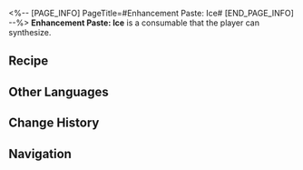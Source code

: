 <%-- [PAGE_INFO]
PageTitle=#Enhancement Paste: Ice#
[END_PAGE_INFO] --%>
{{Consumable Infobox
|id          = 402012
|image       = Item Enhancement Paste- Ice.png{{subst:void|<!--$UPLOAD:<<SpriteOutput/ItemFigures/402012.png>-<Item Enhancement Paste- Ice.png>-<Consumable Icons>>-->}}
|type        = Attack Consumables
|rarity      = 3
|effect      = Upon use, increases Ice DMG of all allies by 24% for the next battle.
|description = A cream made from a mixture of Path materials and other things.<br />Apply it to the right weapon to boost combat effectiveness.
|effectType  = 
|effectType2 = 
|effectType3 = 
|recipe      = {{cx|Source missing}}
|source1     = [[Omni-Synthesizer]]
|source2     = 
|source3     = 
}}
{{Description|''"Half the effort, double the result."''}}
'''Enhancement Paste: Ice''' is a consumable that the player can synthesize.

==Recipe==
{{Recipe
|type                   = Synthesis
|group                  = Consumable
|Solid Water            = 5
|Core of Ice            = 2
|Tree Bark of Erudition = 2
|sort                   = Solid Water;Core of Ice;Tree Bark of Erudition
}}

==Other Languages==
{{Other Languages
|en   = Enhancement Paste: Ice
|zhs  = 强化膏：冰
|zht  = 強化膏：冰
|ja   = 強化軟膏：氷
|ko   = 강화 연고: 얼음
|es   = Crema potenciadora: Hielo
|fr   = Pâte de renforcement de la glace
|ru   = Паста ледяного усиления
|th   = Enhancement Paste: Ice
|vi   = Kem Cường Hóa: Băng
|de   = Verbesserungspaste: Eis
|id   = Enhancement Paste: Ice
|pt   = Pasta de Aprimoramento: Gelo
}}

==Change History==
{{Change History|1.0}}

==Navigation==
{{Consumable Navbox}}